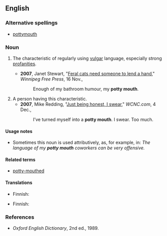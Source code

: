 ==English==

===Alternative spellings===
*[[pottymouth]]

===Noun===
{{en-noun|sg=[[potty]] [[mouth]]}}

# {{informal|idiom|euphemism}} The characteristic of regularly using [[vulgar]] language, especially strong [[profanity|profanities]].
#*'''2007''', Janet Stewart, "[http://www.winnipegfreepress.com/subscriber/columnists/top3/story/4078108p-4678152c.html Feral cats need someone to lend a hand]," ''Winnipeg Free Press'', 16 Nov.,
#*:Enough of my bathroom humour, my '''potty mouth'''.
# A person having this characteristic.
#*'''2007''', Mike Redding, "[http://www.wcnc.com/traveler/stories/wcnc-120407-al-journal.68ef72fb.html Just being honest, I swear]," ''WCNC.com'', 4 Dec.,
#*:I’ve turned myself into a '''potty mouth'''.  I swear.  Too much.

====Usage notes====
* Sometimes this noun is used attributively, as, for example, in: ''The language of my '''potty mouth''' coworkers can be very offensive.''

====Related terms====
*[[potty-mouthed]]

====Translations====
{{trans-top|charecteristic}}
* Finnish: {{t-|fi|rääväsuisuus}}
{{trans-mid}}
{{trans-bottom}}

{{trans-top|person}}
* Finnish: {{t-|fi|rääväsuu}}
{{trans-mid}}
{{trans-bottom}}

===References===
*''Oxford English Dictionary'', 2nd ed., 1989.